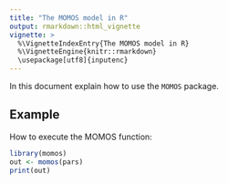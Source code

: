 ```yaml
---
title: "The MOMOS model in R"
output: rmarkdown::html_vignette
vignette: >
  %\VignetteIndexEntry{The MOMOS model in R}
  %\VignetteEngine{knitr::rmarkdown}
  \usepackage[utf8]{inputenc}
---
```


In this document explain how to use the `MOMOS` package.

## Example

How to execute the MOMOS function:

```r
library(momos)
out <- momos(pars)
print(out)
```
